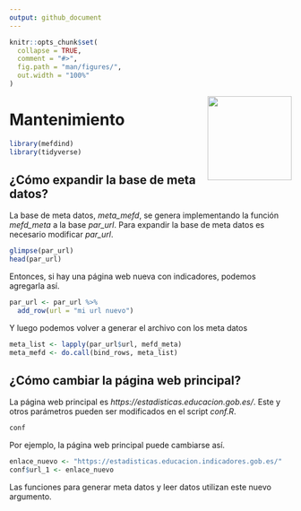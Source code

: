 ```yaml
---
output: github_document
---
```


```r
knitr::opts_chunk$set(
  collapse = TRUE,
  comment = "#>",
  fig.path = "man/figures/",
  out.width = "100%"
)
```

<img src="man/figures/accuee.png" align="right" width="150"/>

# Mantenimiento

```r
library(mefdind)
library(tidyverse)
```

## ¿Cómo expandir la base de meta datos? 

La base de meta datos, *meta_mefd*, se genera implementando la función *mefd_meta* a la base *par_url*. Para expandir la base de meta datos es necesario modificar *par_url*.

```r
glimpse(par_url)
head(par_url)
```

Entonces, si hay una página web nueva con indicadores, podemos agregarla así. 

```r
par_url <- par_url %>% 
  add_row(url = "mi url nuevo")
```

Y luego podemos volver a generar el archivo con los meta datos  
```r
meta_list <- lapply(par_url$url, mefd_meta)
meta_mefd <- do.call(bind_rows, meta_list)
```

## ¿Cómo cambiar la página web principal? 

La página web principal es *https://estadisticas.educacion.gob.es/*. Este y otros parámetros pueden ser modificados en el script *conf.R*. 

```r
conf
```

Por ejemplo, la página web principal puede cambiarse así.

```r
enlace_nuevo <- "https://estadisticas.educacion.indicadores.gob.es/"
conf$url_1 <- enlace_nuevo
```

Las funciones para generar meta datos y leer datos utilizan este nuevo argumento. 
